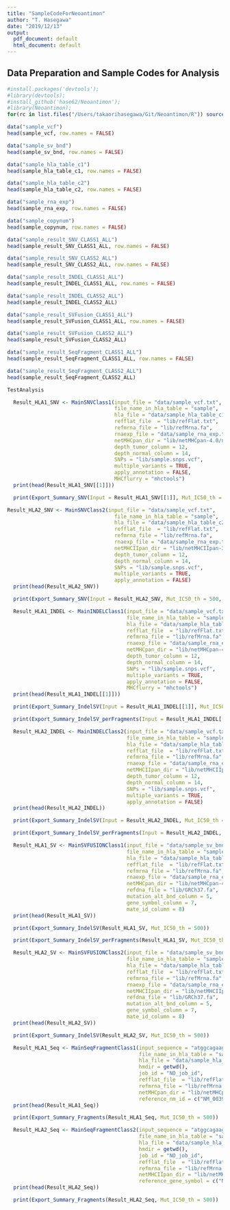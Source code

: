 ```yaml
---
title: "SampleCodeForNeoantimon"
author: "T. Hasegawa"
date: "2019/12/13"
output:
  pdf_document: default
  html_document: default
---
```


<!--
%\VignetteEngine{knitr::knitr}
%\VignetteIndexEntry{Sample Code to Use Neoantimon}
-->

## Data Preparation and Sample Codes for Analysis
```r
#install.packages('devtools');
#library(devtools);
#install_github('hase62/Neoantimon');
#library(Neoantimon);
for(rc in list.files("/Users/takaorihasegawa/Git/Neoantimon/R")) source(paste("/Users/takaorihasegawa/Git/Neoantimon/R", rc, sep = "/"))

```

```r
data("sample_vcf")
head(sample_vcf, row.names = FALSE)
```

```r
data("sample_sv_bnd")
head(sample_sv_bnd, row.names = FALSE)
```

```r
data("sample_hla_table_c1")
head(sample_hla_table_c1, row.names = FALSE)
```

```r
data("sample_hla_table_c2")
head(sample_hla_table_c2, row.names = FALSE)
```

```r
data("sample_rna_exp")
head(sample_rna_exp, row.names = FALSE)
```

```r
data("sample_copynum")
head(sample_copynum, row.names = FALSE)
```

```r
data("sample_result_SNV_CLASS1_ALL")
head(sample_result_SNV_CLASS1_ALL, row.names = FALSE)
```

```r
data("sample_result_SNV_CLASS2_ALL")
head(sample_result_SNV_CLASS2_ALL, row.names = FALSE)
```

```r
data("sample_result_INDEL_CLASS1_ALL")
head(sample_result_INDEL_CLASS1_ALL, row.names = FALSE)
```

```r
data("sample_result_INDEL_CLASS2_ALL")
head(sample_result_INDEL_CLASS2_ALL)
```

```r
data("sample_result_SVFusion_CLASS1_ALL")
head(sample_result_SVFusion_CLASS1_ALL, row.names = FALSE)
```

```r
data("sample_result_SVFusion_CLASS2_ALL")
head(sample_result_SVFusion_CLASS2_ALL)
```

```r
data("sample_result_SeqFragment_CLASS1_ALL")
head(sample_result_SeqFragment_CLASS1_ALL, row.names = FALSE)
```

```r
data("sample_result_SeqFragment_CLASS2_ALL")
head(sample_result_SeqFragment_CLASS2_ALL)
```

```r
TestAnalysis
```

```r
  Result_HLA1_SNV <- MainSNVClass1(input_file = "data/sample_vcf.txt",
                                   file_name_in_hla_table = "sample",
                                   hla_file = "data/sample_hla_table_c1.txt",
                                   refflat_file  = "lib/refFlat.txt",
                                   refmrna_file = "lib/refMrna.fa",
                                   rnaexp_file = "data/sample_rna_exp.txt",
                                   netMHCpan_dir = "lib/netMHCpan-4.0/netMHCpan",
                                   depth_tumor_column = 12,
                                   depth_normal_column = 14,
                                   SNPs = "lib/sample.snps.vcf",
                                   multiple_variants = TRUE,
                                   apply_annotation = FALSE,
                                   MHCflurry = "mhctools")
  print(head(Result_HLA1_SNV[[1]]))
```

```r
  print(Export_Summary_SNV(Input = Result_HLA1_SNV[[1]], Mut_IC50_th = 500, Wt_IC50_th = 500))
```

```r
Result_HLA2_SNV <- MainSNVClass2(input_file = "data/sample_vcf.txt",
                                   file_name_in_hla_table = "sample",
                                   hla_file = "data/sample_hla_table_c2.txt",
                                   refflat_file  = "lib/refFlat.txt",
                                   refmrna_file = "lib/refMrna.fa",
                                   rnaexp_file = "data/sample_rna_exp.txt",
                                   netMHCIIpan_dir = "lib/netMHCIIpan-3.2/netMHCIIpan",
                                   depth_tumor_column = 12,
                                   depth_normal_column = 14,
                                   SNPs = "lib/sample.snps.vcf",
                                   multiple_variants = TRUE,
                                   apply_annotation = FALSE)
  print(head(Result_HLA2_SNV))
```

```r
  print(Export_Summary_SNV(Input = Result_HLA2_SNV, Mut_IC50_th = 500, Wt_IC50_th = 500))
```

```r
  Result_HLA1_INDEL <- MainINDELClass1(input_file = "data/sample_vcf.txt",
                                       file_name_in_hla_table = "sample",
                                       hla_file = "data/sample_hla_table_c1.txt",
                                       refflat_file  = "lib/refFlat.txt",
                                       refmrna_file = "lib/refMrna.fa",
                                       rnaexp_file = "data/sample_rna_exp.txt",
                                       netMHCpan_dir = "lib/netMHCpan-4.0/netMHCpan",
                                       depth_tumor_column = 12,
                                       depth_normal_column = 14,
                                       SNPs = "lib/sample.snps.vcf",
                                       multiple_variants = TRUE,
                                       apply_annotation = FALSE,
                                       MHCflurry = "mhctools")
  print(head(Result_HLA1_INDEL[[1]]))
```

```r
  print(Export_Summary_IndelSV(Input = Result_HLA1_INDEL[[1]], Mut_IC50_th = 500))
```

```r
  print(Export_Summary_IndelSV_perFragments(Input = Result_HLA1_INDEL[[1]], Mut_IC50_th = 500))
```

```r
  Result_HLA2_INDEL <- MainINDELClass2(input_file = "data/sample_vcf.txt",
                                       file_name_in_hla_table = "sample",
                                       hla_file = "data/sample_hla_table_c2.txt",
                                       refflat_file  = "lib/refFlat.txt",
                                       refmrna_file = "lib/refMrna.fa",
                                       rnaexp_file = "data/sample_rna_exp.txt",
                                       netMHCIIpan_dir = "lib/netMHCIIpan-3.2/netMHCIIpan",
                                       depth_tumor_column = 12,
                                       depth_normal_column = 14,
                                       SNPs = "lib/sample.snps.vcf",
                                       multiple_variants = TRUE,
                                       apply_annotation = FALSE)
  print(head(Result_HLA2_INDEL))
```

```r
  print(Export_Summary_IndelSV(Input = Result_HLA2_INDEL, Mut_IC50_th = 500))
```

```r
  print(Export_Summary_IndelSV_perFragments(Input = Result_HLA2_INDEL, Mut_IC50_th = 500))
```

```r
  Result_HLA1_SV <- MainSVFUSIONClass1(input_file = "data/sample_sv_bnd.txt",
                                       file_name_in_hla_table = "sample",
                                       hla_file = "data/sample_hla_table_c1.txt",
                                       refflat_file  = "lib/refFlat.txt",
                                       refmrna_file = "lib/refMrna.fa",
                                       rnaexp_file = "data/sample_rna_exp.txt",
                                       netMHCpan_dir = "lib/netMHCpan-4.0/netMHCpan",
                                       refdna_file = "lib/GRCh37.fa",
                                       mutation_alt_bnd_column = 5,
                                       gene_symbol_column = 7,
                                       mate_id_column = 8)
  print(head(Result_HLA1_SV))
```

```r
  print(Export_Summary_IndelSV(Result_HLA1_SV, Mut_IC50_th = 500))
```

```r
  print(Export_Summary_IndelSV_perFragments(Result_HLA1_SV, Mut_IC50_th = 500))
```

```r
  Result_HLA2_SV <- MainSVFUSIONClass2(input_file = "data/sample_sv_bnd.txt",
                                       file_name_in_hla_table = "sample",
                                       hla_file = "data/sample_hla_table_c2.txt",
                                       refflat_file  = "lib/refFlat.txt",
                                       refmrna_file = "lib/refMrna.fa",
                                       rnaexp_file = "data/sample_rna_exp.txt",
                                       netMHCIIpan_dir = "lib/netMHCIIpan-3.2/netMHCIIpan",
                                       refdna_file = "lib/GRCh37.fa",
                                       mutation_alt_bnd_column = 5,
                                       gene_symbol_column = 7,
                                       mate_id_column = 8)
  print(head(Result_HLA2_SV))
```

```r
  print(Export_Summary_IndelSV(Result_HLA2_SV, Mut_IC50_th = 500))
```

```r
  Result_HLA1_Seq <- MainSeqFragmentClass1(input_sequence = "atggcagaagatgatccatatttgggaaggcctgaaaaaatgtttcatttggatccttctttgactcatacaatatttaatc",
                                           file_name_in_hla_table = "sample",
                                           hla_file = "data/sample_hla_table_c1.txt",
                                           hmdir = getwd(),
                                           job_id = "NO_job_id",
                                           refflat_file  = "lib/refFlat.txt",
                                           refmrna_file = "lib/refMrna.fa",
                                           netMHCpan_dir = "lib/netMHCpan-4.0/netMHCpan",
                                           reference_nm_id = c("NM_003998", "NM_001165412"))
  print(head(Result_HLA1_Seq))
```

```r
  print(Export_Summary_Fragments(Result_HLA1_Seq, Mut_IC50_th = 500))
```

```r
  Result_HLA2_Seq <- MainSeqFragmentClass2(input_sequence = "atggcagaagatgatccatatttgggaaggcctgaacaaatgtttcatttgatccttctttgactcatacaatatttaatc",
                                           file_name_in_hla_table = "sample",
                                           hla_file = "data/sample_hla_table_c2.txt",
                                           hmdir = getwd(),
                                           job_id = "NO_job_id",
                                           refflat_file  = "lib/refFlat.txt",
                                           refmrna_file = "lib/refMrna.fa",
                                           netMHCIIpan_dir = "lib/netMHCIIpan-3.2/netMHCIIpan",
                                           reference_gene_symbol = c("NFKB1", "BCL3"))
  print(head(Result_HLA2_Seq))
```
```r
  print(Export_Summary_Fragments(Result_HLA2_Seq, Mut_IC50_th = 500))
```
